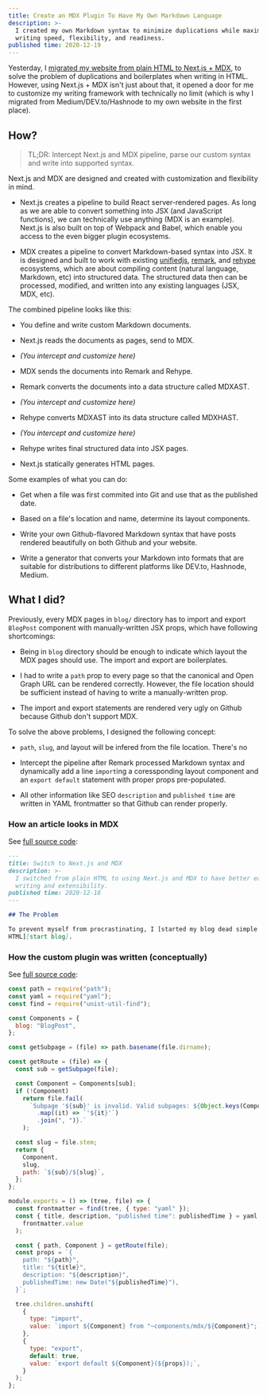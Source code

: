 ```yaml
---
title: Create an MDX Plugin To Have My Own Markdown Language
description: >-
  I created my own Markdown syntax to minimize duplications while maximizing
  writing speed, flexibility, and readiness.
published time: 2020-12-19
---
```


Yesterday, I [migrated my website from plain HTML to Next.js +
MDX][html to next mdx], to solve the problem of duplications and boilerplates
when writing in HTML. However, using Next.js + MDX isn't just about that, it
opened a door for me to customize my writing framework with technically no limit
(which is why I migrated from Medium/DEV.to/Hashnode to my own website in the
first place).

## How?

> TL;DR: Intercept Next.js and MDX pipeline, parse our custom syntax and write
> into supported syntax.

Next.js and MDX are designed and created with customization and flexibility in
mind.

- Next.js creates a pipeline to build React server-rendered pages. As long as we
  are able to convert something into JSX (and JavaScript functions), we can
  technically use anything (MDX is an example). Next.js is also built on top of
  Webpack and Babel, which enable you access to the even bigger plugin
  ecosystems.

- MDX creates a pipeline to convert Markdown-based syntax into JSX. It is
  designed and built to work with existing [unifiedjs], [remark], and [rehype]
  ecosystems, which are about compiling content (natural language, Markdown,
  etc) into structured data. The structured data then can be processed,
  modified, and written into any existing languages (JSX, MDX, etc).

The combined pipeline looks like this:

- You define and write custom Markdown documents.

- Next.js reads the documents as pages, send to MDX.

- _(You intercept and customize here)_

- MDX sends the documents into Remark and Rehype.

- Remark converts the documents into a data structure called MDXAST.

- _(You intercept and customize here)_

- Rehype converts MDXAST into its data structure called MDXHAST.

- _(You intercept and customize here)_

- Rehype writes final structured data into JSX pages.

- Next.js statically generates HTML pages.

Some examples of what you can do:

- Get when a file was first commited into Git and use that as the published
  date.

- Based on a file's location and name, determine its layout components.

- Write your own Github-flavored Markdown syntax that have posts rendered
  beautifully on both Github and your website.

- Write a generator that converts your Markdown into formats that are suitable
  for distributions to different platforms like DEV.to, Hashnode, Medium.

## What I did?

Previously, every MDX pages in `blog/` directory has to import and export
`BlogPost` component with manually-written JSX props, which have following
shortcomings:

- Being in `blog` directory should be enough to indicate which layout the MDX
  pages should use. The import and export are boilerplates.

- I had to write a `path` prop to every page so that the canonical and Open
  Graph URL can be rendered correctly. However, the file location should be
  sufficient instead of having to write a manually-written prop.

- The import and export statements are rendered very ugly on Github because
  Github don't support MDX.

To solve the above problems, I designed the following concept:

- `path`, `slug`, and layout will be infered from the file location. There's no

- Intercept the pipeline after Remark processed Markdown syntax and dynamically
  add a line `import`ing a coressponding layout component and an
  `export default` statement with proper props pre-populated.

- All other information like SEO `description` and `published time` are written
  in YAML frontmatter so that Github can render properly.

### How an article looks in MDX

See [full source code][switch to next source]:

```md
---
title: Switch to Next.js and MDX
description: >-
  I switched from plain HTML to using Next.js and MDX to have better ease of
  writing and extensibility.
published time: 2020-12-18
---

## The Problem

To prevent myself from procrastinating, I [started my blog dead simple in plain
HTML][start blog].
```

### How the custom plugin was written (conceptually)

See [full source code][plugin source]:

```js
const path = require("path");
const yaml = require("yaml");
const find = require("unist-util-find");

const Components = {
  blog: "BlogPost",
};

const getSubpage = (file) => path.basename(file.dirname);

const getRoute = (file) => {
  const sub = getSubpage(file);

  const Component = Components[sub];
  if (!Component)
    return file.fail(
      `Subpage '${sub}' is invalid. Valid subpages: ${Object.keys(Components)
        .map((it) => `'${it}'`)
        .join(", ")}.`
    );

  const slug = file.stem;
  return {
    Component,
    slug,
    path: `${sub}/${slug}`,
  };
};

module.exports = () => (tree, file) => {
  const frontmatter = find(tree, { type: "yaml" });
  const { title, description, "published time": publishedTime } = yaml.parse(
    frontmatter.value
  );

  const { path, Component } = getRoute(file);
  const props = `{
    path: "${path}",
    title: "${title}",
    description: "${description}",
    publishedTime: new Date("${publishedTime}"),
  }`;

  tree.children.unshift(
    {
      type: "import",
      value: `import ${Component} from "~components/mdx/${Component}";`,
    },
    {
      type: "export",
      default: true,
      value: `export default ${Component}(${props});`,
    }
  );
};
```

<!-- Links -->

[unifiedjs]: https://unifiedjs.com
[remark]: https://remark.js.org
[rehype]: https://github.com/rehypejs/rehype
[html to next mdx]: /blog/switch-to-next-js-and-mdx
[switch to next source]:
  https://github.com/phuctm97/phuctm97.com/blob/00b083ef8e8f252c60f61aa1fd4bf0aeefe15027/pages/blog/switch-to-next-js-and-mdx.mdx
[plugin source]:
  https://github.com/phuctm97/phuctm97.com/blob/00b083ef8e8f252c60f61aa1fd4bf0aeefe15027/scripts/remark-page.js
